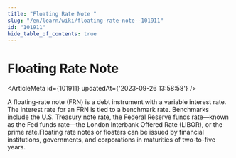 ```yaml
---
title: "Floating Rate Note "
slug: "/en/learn/wiki/floating-rate-note--101911"
id: "101911"
hide_table_of_contents: true
---
```



# Floating Rate Note 

<ArticleMeta id={101911} updatedAt={'2023-09-26 13:58:58'} />
<div className='border-solid border-b border-t-0 my-4 border-[var(--ifm-color-gray-300)]' />

A floating-rate note (FRN) is a debt instrument with a variable interest rate. The interest rate for an FRN is tied to a benchmark rate. Benchmarks include the U.S. Treasury note rate, the Federal Reserve funds rate—known as the Fed funds rate—the London Interbank Offered Rate (LIBOR), or the prime rate.Floating rate notes or floaters can be issued by financial institutions, governments, and corporations in maturities of two-to-five years.
